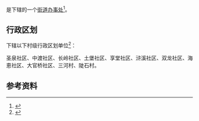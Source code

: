 {{中国乡级行政区|50/01/16/006/000}}

'''{{PAGENAMEBASE}}'''是{{PRC admin/fullname|50/01/16/006/000|3}}下辖的一个[[街道办事处|街道办事处]]<ref>{{PRC admin/ref sgc|{{PRC admin/parent|50/01/16/006/000}}}}</ref>。

== 行政区划 ==
{{PAGENAMEBASE}}下辖以下村级行政区划单位<ref>{{PRC admin/ref sgc|50/01/16/006/000}}</ref>：

圣泉社区、中渡社区、长岭社区、土堡社区、享堂社区、浒溪社区、双龙社区、海恵社区、大官桥社区、三河村、陡石村。

== 参考资料 ==
{{reflist}}

{{重庆行政区划小作品}}
{{PRC admin/navcat|50/01/16/006/000}}